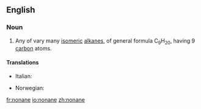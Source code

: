 ==English==

===Noun===
{{en-noun}}
#{{organic compound}} Any of vary many [[isomeric]] [[alkane]]s, of general formula C<sub>9</sub>H<sub>20</sub>, having 9 [[carbon]] atoms.

====Translations====
{{trans-top|nonane}}
*Italian: {{t-|it|nonano|m}}
{{trans-mid}}
*Norwegian: {{t|no|nonan|n}}
{{trans-bottom}}

[[fr:nonane]]
[[io:nonane]]
[[zh:nonane]]